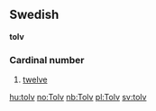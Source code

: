 ==Swedish==
'''tolv'''
===Cardinal number===
#[[twelve]]

[[hu:tolv]]
[[no:Tolv]]
[[nb:Tolv]]
[[pl:Tolv]]
[[sv:tolv]]
